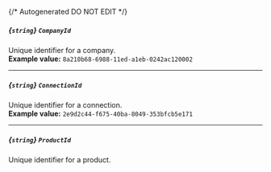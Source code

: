 {/* Autogenerated DO NOT EDIT  */}
##### *{`string`}* `CompanyId`
Unique identifier for a company.
<br/>
**Example value:** `8a210b68-6988-11ed-a1eb-0242ac120002`

---
##### *{`string`}* `ConnectionId`
Unique identifier for a connection.
<br/>
**Example value:** `2e9d2c44-f675-40ba-8049-353bfcb5e171`

---
##### *{`string`}* `ProductId`
Unique identifier for a product.

